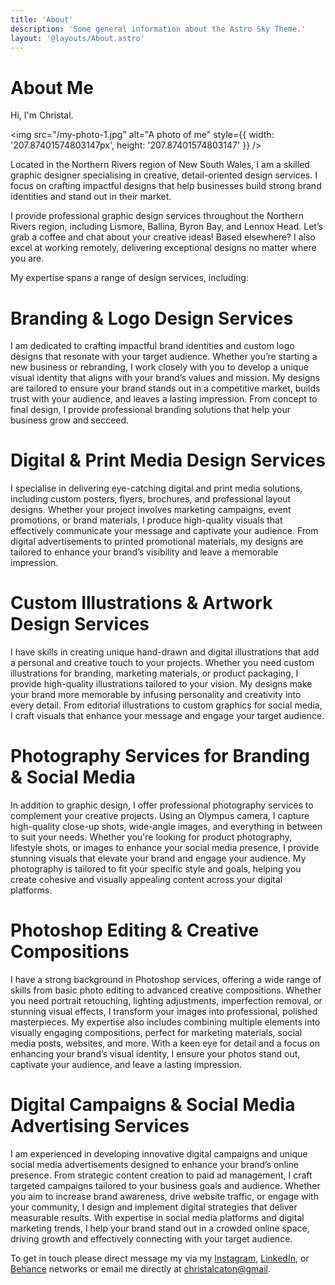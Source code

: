 ```yaml
---
title: 'About'
description: 'Some general information about the Astro Sky Theme.'
layout: '@layouts/About.astro'
---
```


# About Me

Hi, I'm Christal.

<img src="/my-photo-1.jpg" alt="A photo of me" style={{ width: '207.87401574803147px', height: '207.87401574803147' }} />

Located in the Northern Rivers region of New South Wales, I am a skilled graphic designer specialising in creative, detail-oriented design services. I focus on crafting impactful designs that help businesses build strong brand identities and stand out in their market.

I provide professional graphic design services throughout the Northern Rivers region, including Lismore, Ballina, Byron Bay, and Lennox Head. Let’s grab a coffee and chat about your creative ideas! Based elsewhere? I also excel at working remotely, delivering exceptional designs no matter where you are.

My expertise spans a range of design services, including:

# Branding & Logo Design Services
I am dedicated to crafting impactful brand identities and custom logo designs that resonate with your target audience. Whether you’re starting a new business or rebranding, I work closely with you to develop a unique visual identity that aligns with your brand’s values and mission. My designs are tailored to ensure your brand stands out in a competitive market, builds  trust with your audience, and leaves a lasting impression. From concept to final design, I provide professional branding solutions that help your business grow and secceed.

# Digital & Print Media Design Services
I specialise in delivering eye-catching digital and print media solutions, including custom posters, flyers, brochures, and professional layout designs. Whether your project involves marketing campaigns, event promotions, or brand materials, I produce high-quality visuals that effectively communicate your message and captivate your audience. From digital advertisements to printed promotional materials, my designs are tailored to enhance your brand’s visibility and leave a memorable impression.

# Custom Illustrations & Artwork Design Services
I have skills in creating unique hand-drawn and digital illustrations that add a personal and creative touch to your projects. Whether you need custom illustrations for branding, marketing materials, or product packaging, I provide high-quality illustrations tailored to your vision. My designs make your brand more memorable by infusing personality and creativity into every detail. From editorial illustrations to custom graphics for social media, I craft visuals that enhance your message and engage your target audience.  

# Photography Services for Branding & Social Media
In addition to graphic design, I offer professional photography services to complement your creative projects. Using an Olympus camera, I capture high-quality close-up shots, wide-angle images, and everything in between to suit your needs. Whether you're looking for product photography, lifestyle shots, or images to enhance your social media presence, I provide stunning visuals that elevate your brand and engage your audience. My photography is tailored to fit your specific style and goals, helping you create cohesive and visually appealing content across your digital platforms. 

# Photoshop Editing & Creative Compositions
I have a strong background in Photoshop services, offering a wide range of skills from basic photo editing to advanced creative compositions. Whether you need portrait retouching, lighting adjustments, imperfection removal, or stunning visual effects, I transform your images into professional, polished masterpieces. My expertise also includes combining multiple elements into visually engaging compositions, perfect for marketing materials, social media posts, websites, and more. With a keen eye for detail and a focus on enhancing your brand’s visual identity, I ensure your photos stand out, captivate your audience, and leave a lasting impression.  

# Digital Campaigns & Social Media Advertising Services
I am experienced in developing innovative digital campaigns and unique social media advertisements designed to enhance your brand’s online presence. From strategic content creation to paid ad management, I craft targeted campaigns tailored to your business goals and audience. Whether you aim to increase brand awareness, drive website traffic, or engage with your community, I design and implement digital strategies that deliver measurable results. With expertise in social media platforms and digital marketing trends, I help your brand stand out in a crowded online space, driving growth and effectively connecting with your target audience.  

To get in touch please direct message my via my [Instagram](https://www.instagram.com/christal_cu.8/), [LinkedIn](https://www.linkedin.com/in/christal-caton-73981818a/), or [Behance](https://www.linkedin.com/in/christal-caton-73981818a/) networks or email me directly at [christalcaton@gmail](mailto:christalcaton+website@gmail).
